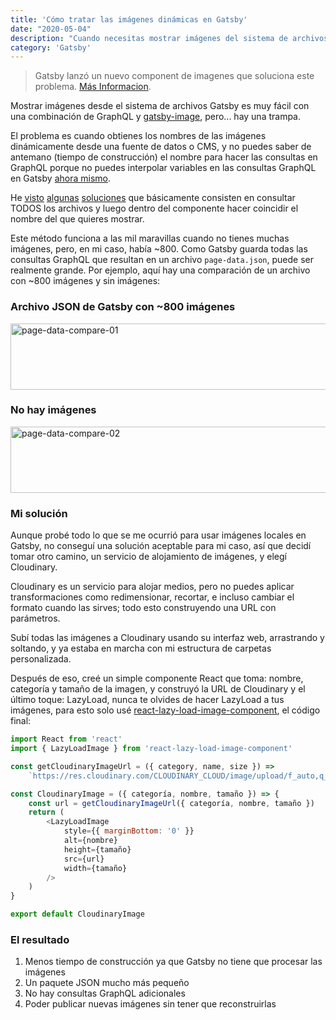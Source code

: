 ```yaml
---
title: 'Cómo tratar las imágenes dinámicas en Gatsby'
date: "2020-05-04"
description: "Cuando necesitas mostrar imágenes del sistema de archivos de forma dinámica, necesitas ser inteligente, y a veces los archivos del sistema no son suficientes."
category: 'Gatsby'
---
```


> Gatsby lanzó un nuevo component de imagenes que soluciona este problema. [Más Informacion](https://gatsbyjs.com/docs/how-to/images-and-media/using-gatsby-plugin-image/).

Mostrar imágenes desde el sistema de archivos Gatsby es muy fácil con una combinación de GraphQL y [gatsby-image](https://www.gatsbyjs.org/packages/gatsby-image/), pero... hay una trampa.

El problema es cuando obtienes los nombres de las imágenes dinámicamente desde una fuente de datos o CMS, y no puedes saber de antemano (tiempo de construcción) el nombre para hacer las consultas en GraphQL porque no puedes interpolar variables en las consultas GraphQL en Gatsby [ahora mismo](https://github.com/gatsbyjs/gatsby/issues/5069).

He [visto](https://noahgilmore.com/blog/easy-gatsby-image-components/) [algunas](https://stackoverflow.com/a/56508865) [soluciones](https://codebushi.com/using-gatsby-image/) que básicamente consisten en consultar TODOS los archivos y luego dentro del componente hacer coincidir el nombre del que quieres mostrar.

Este método funciona a las mil maravillas cuando no tienes muchas imágenes, pero, en mi caso, había ~800. Como Gatsby guarda todas las consultas GraphQL que resultan en un archivo `page-data.json`, puede ser realmente grande. Por ejemplo, aquí hay una comparación de un archivo con ~800 imágenes y sin imágenes:

### Archivo JSON de Gatsby con ~800 imágenes
<Image src="/static/images/blog/dynamic-gatsby-images-an-ternative/page-data-compare-01.jpg" alt="page-data-compare-01" width="904" height="106" />

### No hay imágenes
<Image src="/static/images/blog/dynamic-gatsby-images-an-anternative/page-data-compare-02.jpg" alt="page-data-compare-02" width="904" height="106" />

### Mi solución
Aunque probé todo lo que se me ocurrió para usar imágenes locales en Gatsby, no conseguí una solución aceptable para mi caso, así que decidí tomar otro camino, un servicio de alojamiento de imágenes, y elegí Cloudinary.

Cloudinary es un servicio para alojar medios, pero no puedes aplicar transformaciones como redimensionar, recortar, e incluso cambiar el formato cuando las sirves; todo esto construyendo una URL con parámetros.

Subí todas las imágenes a Cloudinary usando su interfaz web, arrastrando y soltando, y ya estaba en marcha con mi estructura de carpetas personalizada.

Después de eso, creé un simple componente React que toma: nombre, categoría y tamaño de la imagen, y construyó la URL de Cloudinary y el último toque: LazyLoad, nunca te olvides de hacer LazyLoad a tus imágenes, para esto solo usé [react-lazy-load-image-component](https://www.npmjs.com/package/react-lazy-load-image-component), el código final:

```javascript
import React from 'react'
import { LazyLoadImage } from 'react-lazy-load-image-component'

const getCloudinaryImageUrl = ({ category, name, size }) =>
    `https://res.cloudinary.com/CLOUDINARY_CLOUD/image/upload/f_auto,q_auto,c_pad,w_${size},h_${size}/lapulpe/${category}/${name}`

const CloudinaryImage = ({ categoría, nombre, tamaño }) => {
    const url = getCloudinaryImageUrl({ categoría, nombre, tamaño })
    return (
        <LazyLoadImage
            style={{ marginBottom: '0' }}
            alt={nombre}
            height={tamaño}
            src={url}
            width={tamaño}
        />
    )
}

export default CloudinaryImage
```

### El resultado

1. Menos tiempo de construcción ya que Gatsby no tiene que procesar las imágenes
2. Un paquete JSON mucho más pequeño
3. No hay consultas GraphQL adicionales
4. Poder publicar nuevas imágenes sin tener que reconstruirlas